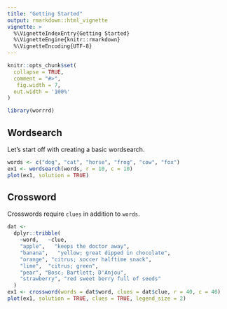 ```yaml
---
title: "Getting Started"
output: rmarkdown::html_vignette
vignette: >
  %\VignetteIndexEntry{Getting Started}
  %\VignetteEngine{knitr::rmarkdown}
  %\VignetteEncoding{UTF-8}
---
```


```r
knitr::opts_chunk$set(
  collapse = TRUE,
  comment = "#>",
   fig.width = 7, 
  out.width = '100%'
)
```


```r
library(worrrd)
```

## Wordsearch

Let's start off with creating a basic wordsearch.

```r
words <- c("dog", "cat", "horse", "frog", "cow", "fox")
ex1 <- wordsearch(words, r = 10, c = 10)
plot(ex1, solution = TRUE)
```

## Crossword

Crosswords require `clues` in addition to `words`.

```r
dat <- 
  dplyr::tribble(
    ~word,   ~clue,
    "apple",   "keeps the doctor away",
    "banana",   "yellow; great dipped in chocolate",
    "orange", "citrus; soccer halftime snack",
    "lime",  "citrus; green",
    "pear", "Bosc; Bartlett; D'Anjou",
    "strawberry", "red sweet berry full of seeds"
  )
ex1 <- crossword(words = dat$word, clues = dat$clue, r = 40, c = 40)
plot(ex1, solution = TRUE, clues = TRUE, legend_size = 2)
```
